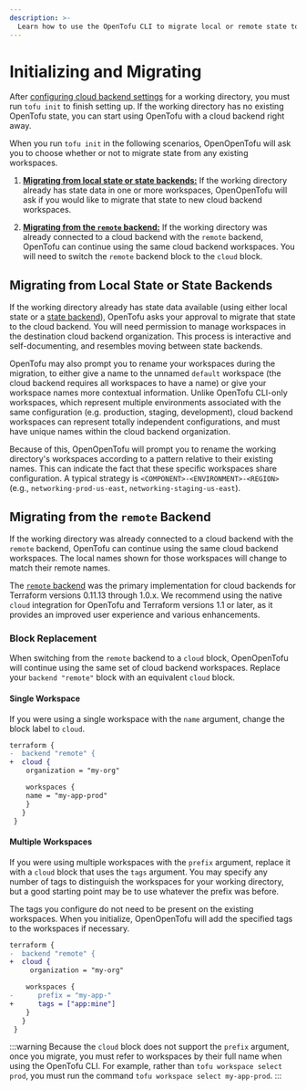 ```yaml
---
description: >-
  Learn how to use the OpenTofu CLI to migrate local or remote state to a Cloud Backend.
---
```


# Initializing and Migrating

After [configuring cloud backend settings](/docs/cli/cloud/settings) for a working directory, you must run `tofu init` to finish setting up. If the working directory has no existing OpenTofu state, you can start using OpenTofu with a cloud backend right away.

When you run `tofu init` in the following scenarios, OpenOpenTofu will ask you to choose whether or not to migrate state from any existing workspaces.

1. [**Migrating from local state or state backends:**](#migrating-from-local-state-or-state-backends) If the working directory already has state data in one or more workspaces, OpenOpenTofu will ask if you would like to migrate that state to new cloud backend workspaces.

1. [**Migrating from the `remote` backend:**](#migrating-from-the-remote-backend) If the working directory was already connected to a cloud backend with the `remote` backend, OpenTofu can continue using the same cloud backend workspaces. You will need to switch the `remote` backend block to the `cloud` block.

## Migrating from Local State or State Backends

If the working directory already has state data available (using either local state or a [state
backend](/docs/language/settings/backends/configuration)), OpenTofu asks your approval to migrate
that state to the cloud backend. You will need permission to manage workspaces in the destination cloud backend organization. This process is interactive and self-documenting, and resembles
moving between state backends.

OpenTofu may also prompt you to rename your workspaces during the migration, to either give a name to
the unnamed `default` workspace (the cloud backend requires all workspaces to have a name) or give
your workspace names more contextual information. Unlike OpenTofu CLI-only workspaces, which represent
multiple environments associated with the same configuration (e.g. production, staging, development),
cloud backend workspaces can represent totally independent configurations, and must have unique names within the cloud backend organization.

Because of this, OpenOpenTofu will prompt you to rename the working directory's workspaces
according to a pattern relative to their existing names. This can indicate the fact that these specific workspaces share configuration. A typical strategy is
`<COMPONENT>-<ENVIRONMENT>-<REGION>` (e.g.,  `networking-prod-us-east`,
`networking-staging-us-east`).

## Migrating from the `remote` Backend

If the working directory was already connected to a cloud backend with the `remote` backend, OpenTofu can continue using the same cloud backend workspaces. The local names shown for those workspaces will change to match their remote names.

The [`remote` backend](/docs/language/settings/backends/remote) was the primary implementation for cloud backends for Terraform versions 0.11.13 through 1.0.x. We recommend using the native `cloud` integration for OpenTofu and Terraform versions 1.1 or later, as it provides an improved user experience and various enhancements.

### Block Replacement

When switching from the `remote` backend to a `cloud` block, OpenOpenTofu will continue using the same
set of cloud backend workspaces. Replace your `backend "remote"` block with an equivalent `cloud`
block.

#### Single Workspace

If you were using a single workspace with the `name` argument, change the block
label to `cloud`.

```diff
terraform {
-  backend "remote" {
+  cloud {
    organization = "my-org"

    workspaces {
    name = "my-app-prod"
    }
   }
 }
```

#### Multiple Workspaces

If you were using multiple workspaces with the `prefix` argument, replace it with a `cloud` block that uses the `tags` argument. You may specify any number of tags to distinguish the workspaces for your working directory, but a good starting point may be to use whatever the prefix was before.

The tags you configure do not need to be present on the existing workspaces. When you initialize, OpenOpenTofu will add the specified tags to the workspaces if necessary.

```diff
terraform {
-  backend "remote" {
+  cloud {
     organization = "my-org"

    workspaces {
-      prefix = "my-app-"
+      tags = ["app:mine"]
    }
   }
 }
```

:::warning
Because the `cloud` block does not support the `prefix` argument, once you migrate, you must refer to workspaces by their full name when using the OpenTofu CLI. For example, rather than `tofu workspace select prod`, you must run the command `tofu workspace select my-app-prod`.
:::
